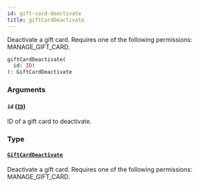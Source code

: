 ```yaml
---
id: gift-card-deactivate
title: giftCardDeactivate
---
```


Deactivate a gift card. Requires one of the following permissions: MANAGE_GIFT_CARD.

```graphql
giftCardDeactivate(
  id: ID!
): GiftCardDeactivate
```

### Arguments

#### `id` ([`ID`](../../../developer/api-reference/scalars/id))

ID of a gift card to deactivate.

### Type

#### [`GiftCardDeactivate`](../../../developer/api-reference/objects/gift-card-deactivate)

Deactivate a gift card. Requires one of the following permissions: MANAGE_GIFT_CARD.
